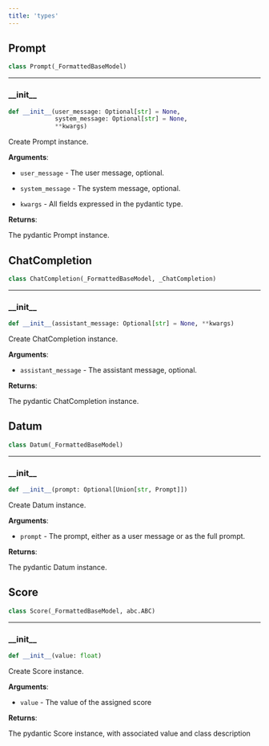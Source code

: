 ```yaml
---
title: 'types'
---
```


<a id="types.Prompt"></a>

## Prompt

```python
class Prompt(_FormattedBaseModel)
```

<a id="types.Prompt.__init__"></a>

---

### \_\_init\_\_

```python
def __init__(user_message: Optional[str] = None,
             system_message: Optional[str] = None,
             **kwargs)
```

Create Prompt instance.

**Arguments**:

- `user_message` - The user message, optional.
  
- `system_message` - The system message, optional.
  
- `kwargs` - All fields expressed in the pydantic type.
  

**Returns**:

  The pydantic Prompt instance.

<a id="types.ChatCompletion"></a>

## ChatCompletion

```python
class ChatCompletion(_FormattedBaseModel, _ChatCompletion)
```

<a id="types.ChatCompletion.__init__"></a>

---

### \_\_init\_\_

```python
def __init__(assistant_message: Optional[str] = None, **kwargs)
```

Create ChatCompletion instance.

**Arguments**:

- `assistant_message` - The assistant message, optional.
  

**Returns**:

  The pydantic ChatCompletion instance.

<a id="types.Datum"></a>

## Datum

```python
class Datum(_FormattedBaseModel)
```

<a id="types.Datum.__init__"></a>

---

### \_\_init\_\_

```python
def __init__(prompt: Optional[Union[str, Prompt]])
```

Create Datum instance.

**Arguments**:

- `prompt` - The prompt, either as a user message or as the full prompt.
  

**Returns**:

  The pydantic Datum instance.

<a id="types.Score"></a>

## Score

```python
class Score(_FormattedBaseModel, abc.ABC)
```

<a id="types.Score.__init__"></a>

---

### \_\_init\_\_

```python
def __init__(value: float)
```

Create Score instance.

**Arguments**:

- `value` - The value of the assigned score
  

**Returns**:

  The pydantic Score instance, with associated value and class description

<a id="__init__"></a>
